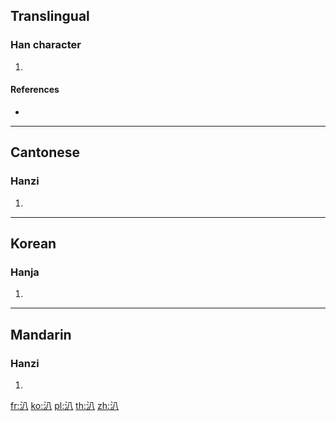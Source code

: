 ==Translingual==

===Han character===
{{Han char|rn=85|rad=水|as=02|sn=5|four=38100|canj=EC,XEC|ids=⿰氵八}}

# {{defn|Han|sort=水02}}

====References====
* {{Han ref|kx=0604.050|dkj=17106|dj=0998.020|hdz=31548.080|uh=6C43|ud=27715|bh=C9A2|bd=51618}}

----

==Cantonese==

===Hanzi===
{{yue-hanzi|jyut=[[ban1]], [[paak3]]|y=ban1, paak3}}

# {{defn|lang=yue|sort=水02}}

----

==Korean==

===Hanja===
{{ko-hanja|hangeul=파|eumhun=|rv=pa|mr=p'a|y=pha}}

# {{defn|lang=ko|sort=水02}}

----

==Mandarin==

===Hanzi===
{{cmn-hanzi|pin=[[bīn]] ([[bin1]])|wg=pin<sup>1</sup>}}

# {{defn|lang=cmn|sort=水02}}

[[fr:汃]]
[[ko:汃]]
[[pl:汃]]
[[th:汃]]
[[zh:汃]]